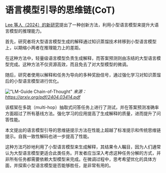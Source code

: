 # 语言模型引导的思维链(CoT)

[Lee 等人（2024）的新研究](https://arxiv.org/abs/2404.03414)提出了一种创新方法，利用小型语言模型来提升大语言模型的推理能力。

首先，研究者将大型语言模型生成的解释通过知识蒸馏技术转移到小型语言模型上，以期缩小两者在推理能力上的差距。

在这种方法中，轻量级语言模型负责生成解释，而答案预测则由冻结的大型语言模型完成。这种方法不仅资源高效，而且免去了对大型模型的微调。

随后，研究者使用以解释和任务为导向的多种奖励信号，通过强化学习对知识蒸馏后的小型语言模型进行优化。

!["LM-Guide Chain-of-Thought"](../../img/research/guided-cot.png)
*来源：https://arxiv.org/pdf/2404.03414.pdf*

该框架在多跳（multi-hop）抽取式问答任务上进行了测试，并在答案预测准确率方面超过了所有基线方法。强化学习的应用提高了生成解释的质量，进而提升了问答性能。

本文提出的语言模型引导的思维链提示方法在性能上超越了标准提示和传统思维链提示。自我一致性解码也进一步提高了性能。

这种方法巧妙地利用了小型语言模型来生成解释，其结果令人瞩目，因为人们通常认为大型语言模型更适合此类任务。开发者应当深入考虑这种任务分解的方式，并非所有任务都需要依赖大型模型来完成。在微调过程中，思考希望优化的具体方面，并探索小型语言模型是否能够胜任，是非常有用的。

